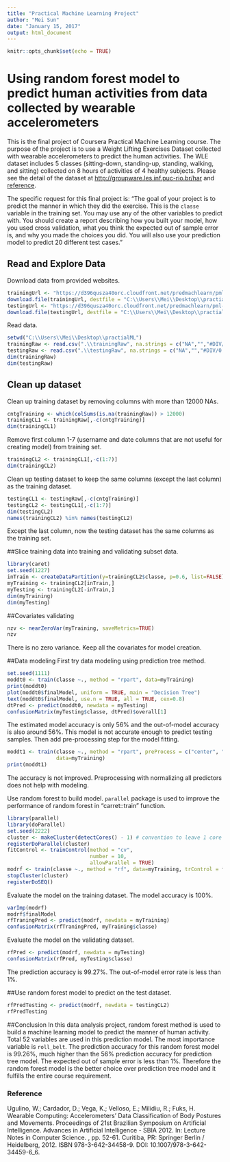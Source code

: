 ```yaml
---
title: "Practical Machine Learning Project"
author: "Mei Sun"
date: "January 15, 2017"
output: html_document
---
```


```r
knitr::opts_chunk$set(echo = TRUE)
```

# Using random forest model to predict human activities from data collected by wearable accelerometers

This is the final project of Coursera Practical Machine Learning course. The purpose of the project is to use a Weight Lifting Exercises Dataset collected with wearable accelerometers to predict the human activities. The WLE dataset includes 5 classes (sitting-down, standing-up, standing, walking, and sitting) collected on 8 hours of activities of 4 healthy subjects. Please see the detail of the dataset at <http://groupware.les.inf.puc-rio.br/har> and [reference].

The specific request for this final project is: "The goal of your project is to predict the manner in which they did the exercise. This is the `classe` variable in the training set. You may use any of the other variables to predict with. You should create a report describing how you built your model, how you used cross validation, what you think the expected out of sample error is, and why you made the choices you did. You will also use your prediction model to predict 20 different test cases."

## Read and Explore Data 
Download data from provided websites.
```r
trainingUrl <- "https://d396qusza40orc.cloudfront.net/predmachlearn/pml-training.csv"
download.file(trainingUrl, destfile = "C:\\Users\\Mei\\Desktop\\practialML\\trainingRaw")
testingUrl <- "https://d396qusza40orc.cloudfront.net/predmachlearn/pml-testing.csv"
download.file(testingUrl, destfile = "C:\\Users\\Mei\\Desktop\\practialML\\testingRaw")
```

Read data.
```r
setwd("C:\\Users\\Mei\\Desktop\\practialML")
trainingRaw <- read.csv(".\\trainingRaw", na.strings = c("NA","","#DIV/0!"))
testingRaw <- read.csv(".\\testingRaw", na.strings = c("NA","","#DIV/0!"))
dim(trainingRaw)
dim(testingRaw)
```

## Clean up dataset
Clean up training dataset by removing columns with more than 12000 NAs.
```r
cntgTraining <- which(colSums(is.na(trainingRaw)) > 12000)
trainingCL1 <- trainingRaw[,-c(cntgTraining)]
dim(trainingCL1)
```
Remove first column 1-7 (username and date columns that are not useful for creating model) from training set.
```r
trainingCL2 <- trainingCL1[,-c(1:7)]
dim(trainingCL2)
```
Clean up testing dataset to keep the same columns (except the last column) as the training dataset.
```r
testingCL1 <- testingRaw[,-c(cntgTraining)]
testingCL2 <- testingCL1[,-c(1:7)]
dim(testingCL2)
names(trainingCL2) %in% names(testingCL2)
```
Except the last column, now the testing dataset has the same columns as the training set.

##Slice training data into training and validating subset data.
```r
library(caret)
set.seed(1227)
inTrain <- createDataPartition(y=trainingCL2$classe, p=0.6, list=FALSE)
myTraining <- trainingCL2[inTrain,]
myTesting <- trainingCL2[-inTrain,]
dim(myTraining)
dim(myTesting)
```

##Covariates validating
```r
nzv <- nearZeroVar(myTraining, saveMetrics=TRUE)
nzv
```
There is no zero variance. Keep all the covariates for model creation.

##Data modeling
First try data modeling using prediction tree method.
```r
set.seed(1111)
moddt0 <- train(classe ~., method = "rpart", data=myTraining)
print(moddt0)
plot(moddt0$finalModel, uniform = TRUE, main = "Decision Tree")
text(moddt0$finalModel, use.n = TRUE, all = TRUE, cex=0.8)
dtPred <- predict(moddt0, newdata = myTesting)
confusionMatrix(myTesting$classe, dtPred)$overall[1]
```
The estimated model accuracy is only 56% and the out-of-model accuracy is also around 56%. This model is not accurate enough to predict testing samples. Then add pre-processing step for the model fitting.
```r
moddt1 <- train(classe ~., method = "rpart", preProcess = c("center", "scale"), 
                data=myTraining)
print(moddt1)
```
The accuracy is not improved. Preprocessing with normalizing all predictors does not help with modeling.

Use random forest to build model. `parallel` package is used to improve the performance of random forest in "carret::train" function.
```r
library(parallel)
library(doParallel)
set.seed(2222)
cluster <- makeCluster(detectCores() - 1) # convention to leave 1 core for OS
registerDoParallel(cluster)
fitControl <- trainControl(method = "cv",
                           number = 10,
                           allowParallel = TRUE)
modrf <- train(classe ~., method = "rf", data=myTraining, trControl = fitControl)
stopCluster(cluster)
registerDoSEQ()
```
Evaluate the model on the training dataset. The model accuracy is 100%.
```r
varImp(modrf)
modrf$finalModel
rfTraningPred <- predict(modrf, newdata = myTraining)
confusionMatrix(rfTraningPred, myTraining$classe)
```
Evaluate the model on the validating dataset. 
```r
rfPred <- predict(modrf, newdata = myTesting)
confusionMatrix(rfPred, myTesting$classe)
```
The prediction accuracy is 99.27%. The out-of-model error rate is less than 1%.

##Use random forest model to predict on the test dataset.
```r
rfPredTesting <- predict(modrf, newdata = testingCL2)
rfPredTesting
```

##Conclusion
In this data analysis project, random forest method is used to build a machine learning model to predict the manner of human activity. Total 52 variables are used in this prediction model. The most importance variable is `roll_belt`. The prediction accuracy for this random forest model is 99.26%, much higher than the 56% prediction accuracy for prediction tree model. The expected out of sample error is less than 1%. Therefore the random forest model is the better choice over prediction tree model and it fulfills the entire course requirement.

### Reference
Ugulino, W.; Cardador, D.; Vega, K.; Velloso, E.; Milidiu, R.; Fuks, H. Wearable Computing: Accelerometers' Data Classification of Body Postures and Movements. Proceedings of 21st Brazilian Symposium on Artificial Intelligence. Advances in Artificial Intelligence - SBIA 2012. In: Lecture Notes in Computer Science. , pp. 52-61. Curitiba, PR: Springer Berlin / Heidelberg, 2012. ISBN 978-3-642-34458-9. DOI: 10.1007/978-3-642-34459-6_6. 

